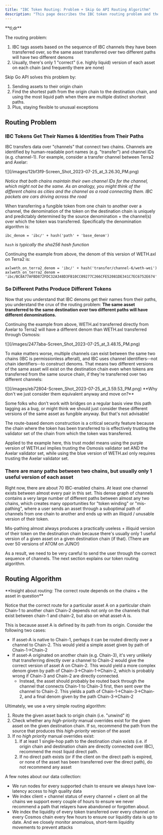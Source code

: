 ```yaml
---
title: "IBC Token Routing: Problem + Skip Go API Routing Algorithm"
description: "This page describes the IBC token routing problem and the algorithm Skip Go API uses to select / recommend token denoms and IBC paths"
---
```



<Info>
 **tl;dr**
 
 The routing problem: 
 
 1. IBC tags assets based on the sequence of IBC channels they have been transferred over, so the same asset transferred over two different paths will have two different denoms
 2. Usually, there's only 1 "correct" (i.e. highly liquid) version of each asset on each chain (and frequently there are none)
 
 Skip Go API solves this problem by: 
 
 1. Sending assets to their origin chain
 2. Find the shortest path from the origin chain to the destination chain, and using the most liquid path when there are multiple distinct shortest paths.
 3. Plus, staying flexible to unusual exceptions
</Info>

## Routing Problem

### IBC Tokens Get Their Names & Identities from Their Paths

IBC transfers data over "channels" that connect two chains. Channels are identified by human-readable port names (e.g. "transfer") and channel IDs (e.g. channel-1). For example, consider a transfer channel between Terra2 and Axelar: 

<Frame>![](/images/12bf3f9-Screen_Shot_2023-07-25_at_3.26.30_PM.png)</Frame> 

_Notice that both chains maintain their own channel IDs for the channel, which might not be the same. As an analogy, you might think of the different chains as cities and the channel as a road connecting them. IBC packets are cars driving across the road_

When transferring a fungible token from one chain to another over a channel, the denomination of the token on the destination chain is uniquely and predictably determined by the source denomination + the channel(s) over which the token was transferred. Specifically the denomination algorithm is: 



```text Naming Algorithm 
ibc_denom = 'ibc/' + hash('path' + 'base_denom')
```

_`hash` is typically the sha256 hash function_

Continuing the example from above, the denom of this version of WETH.axl on Terra2 is:



```text axlWETH on Terra2
axlweth_on_terra2_denom = 'ibc/' + hash('transfer/channel-6/weth-wei')
axlweth_on_terra2_denom = 'ibc/BC8A77AFBD872FDC32A348D3FB10CC09277C266CFE52081DE341C7EC6752E674'
```

### So Different Paths Produce Different Tokens

Now that you understand that IBC denoms get their names from their paths, you understand the crux of the routing problem: **The same asset transferred to the same destination over two different paths will have different denominations.** 

Continuing the example from above, WETH.axl transferred directly from Axelar to Terra2 will have a different denom than WETH.axl transferred through Osmosis: 

<Frame>![](/images/2477aba-Screen_Shot_2023-07-25_at_3.48.15_PM.png)</Frame>

To make matters worse, multiple channels can exist between the same two chains (IBC is permissionless afterall), and IBC uses channel identifiers--not chain identifiers--to construct denoms. That means two different versions of the same asset will exist on the destination chain even when tokens are transferred from the same source chain, if they're transferred over two different channels: 

<Frame>![](/images/eb72804-Screen_Shot_2023-07-25_at_3.59.53_PM.png)</Frame>


 <Warning>
 **Why don't we just consider them equivalent anyway and move on?**
 
 Some folks who don’t work with bridges on a regular basis view this path tagging as a bug, or might think we should just consider these different versions of the same asset as fungible anyway. But that's not advisable! 
 
 The route-based denom construction is a critical security feature because the chain where the token has been transferred to is effectively trusting the validator set of the chain from which the token was transferred. 
 
 Applied to the example here, this trust model means using the purple version of WETH.axl implies trusting the Osmosis validator set AND the Axelar validator set, while using the blue version of WETH.axl only requires trusting the Axelar validator set.
</Warning>

### There are many paths between two chains, but usually only 1 useful version of each asset

Right now, there are about 70 IBC-enabled chains. At least one channel exists between almost every pair in this set. This dense graph of channels contains a very large number of different paths between almost any two chains, which creates many opportunities for "token winding" or "mis-pathing", where a user sends an asset through a suboptimal path of channels from one chain to another and ends up with an illiquid / unusable version of their token. 

Mis-pathing almost always produces a practically useless + illiquid version of their token on the destination chain because there's usually only 1 useful version of a given asset on a given destination chain (if that). (There are over 50 versions of ATOM on JUNO!)

As a result, we need to be very careful to send the user through the correct sequence of channels. The next section explains our token routing algorithm. 

## Routing Algorithm


 <Info>
 **Insight about routing: The correct route depends on the chains + the asset in question**
 
 Notice that the correct route for a particular asset A on a particular chain Chain-1 to another chain Chain-2 depends not only on the channels that exist between chain-1 and chain-2, but also on what asset-A is. 
 
 This is because asset A is defined by its path from its origin. Consider the following two cases: 
 
 * If asset-A is native to Chain-1, perhaps it can be routed directly over a channel to Chain-2\. This would yield a simple asset given by path of Chain-1->Chain-2
 * If asset-A originated on another chain (e.g. Chain-3), it's very unlikely that transferring directly over a channel to Chain-2 would give the correct version of asset A on Chain-2\. This would yield a more complex denom given by path of Chain-3->Chain-1->Chain-2, which is probably wrong if Chain-3 and Chain-2 are directly connected.  
   * Instead, the asset should probably be routed back through the channel that connects Chain-1 to Chain-3 first, then sent over the channel to Chain-2\. This yields a path of Chain-1->Chain-3->Chain-2, and a final denom given by the path Chain-3->Chain-2
</Info>

Ultimately, we use a very simple routing algorithm: 

1. Route the given asset back to origin chain (i.e. "unwind" it)
2. Check whether any _high-priority_ manual overrides exist for the given asset on the given destination chain. If so, recommend the path from the source that produces this _high-priority_ version of the asset
3. If no _high priority_ manual overrides exist:  
   1. If at least 1 single-hop path to the destination chain exists (i.e. if origin chain and destination chain are directly connected over IBC), recommend the most liquid direct path.  
   2. If no direct path exists (or if the client on the direct path is expired, or none of the asset has been transferred over the direct path), do not recommend any asset

A few notes about our data collection:

* We run nodes for every supported chain to ensure we always have low-latency access to high quality data
* We index client + channel status of every channel + client on all the chains we support every couple of hours to ensure we never recommend a path that relayers have abandoned or forgotten about.
* We index the liquidity of every token transferred over every channel on every Cosmos chain every few hours to ensure our liquidity data is up to date. And we closely monitor anomalous, short-term liquidity movements to prevent attacks
